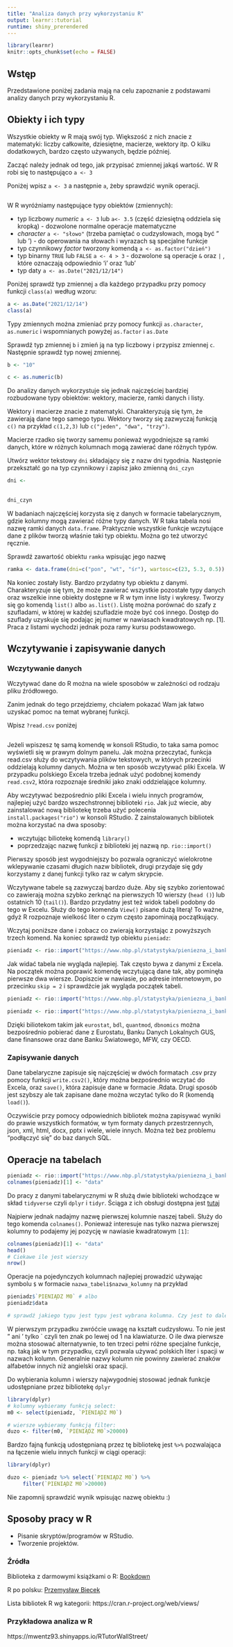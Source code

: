 ```yaml
---
title: "Analiza danych przy wykorzystaniu R"
output: learnr::tutorial
runtime: shiny_prerendered
---
```


```r
library(learnr)
knitr::opts_chunk$set(echo = FALSE)
```

## Wstęp

Przedstawione poniżej zadania mają na celu zapoznanie z podstawami analizy danych przy wykorzystaniu R.


## Obiekty i ich typy

Wszystkie obiekty w R mają swój typ. Większość z nich znacie z matematyki: liczby całkowite, dziesiętne, macierze, wektory itp. 
O kilku dodatkowych, bardzo często używanych, będzie później.

Zacząć należy jednak od tego, jak przypisać zmiennej jakąś wartość. W R robi się to następująco `a <- 3`

Poniżej wpisz `a <- 3` a następnie `a`, żeby sprawdzić wynik operacji.

```r

```

W R wyróżniamy następujące typy obiektów (zmiennych):

- typ liczbowy *numeric* `a <- 3` lub `a<- 3.5` (część dziesiętną oddziela się kropką) - dozwolone normalne operacje matematyczne
- *character* `a <- "słowo"`  (trzeba pamiętać o cudzysłowach, mogą być " lub ') - do operowania na słowach i wyrazach są specjalne funkcje
- typ czynnikowy *factor* tworzony komendą `a <- as.factor("dzień")`
- typ binarny `TRUE` lub `FALSE` `a <- 4 > 3` - dozwolone są operacje `&` oraz `|` , które oznaczają odpowiednio 'i'  oraz 'lub'
- typ daty `a <- as.Date("2021/12/14")` 

Poniżej sprawdź typ zmiennej `a` dla każdego przypadku przy pomocy funkcji `class(a)` według wzoru:
```r
a <- as.Date("2021/12/14")
class(a)
```

Typy zmiennych można zmieniać przy pomocy funkcji `as.character`, `as.numeric` i wspomnianych powyżej `as.factor` i  `as.Date`

Sprawdź typ zmiennej `b` i zmień ją na typ liczbowy i przypisz zmiennej `c`. Następnie sprawdź typ nowej zmiennej.
```r
b <- "10"
```

```r
c <- as.numeric(b)
```

Do analizy danych wykorzystuje się jednak najczęściej bardziej rozbudowane typy obiektów: wektory, macierze, ramki danych i listy.

Wektory i macierze znacie z matematyki. Charakteryzują się tym, że zawierają dane tego samego typu.
Wektory tworzy się zazwyczaj funkcją `c()` na przykład `c(1,2,3)` lub `c("jeden", "dwa", "trzy")`. 

Macierze rzadko się tworzy samemu ponieważ wygodniejsze są ramki danych, które w różnych kolumnach mogą zawierać dane różnych typów.

Utwórz wektor tekstowy `dni` składający się z nazw dni tygodnia. Następnie przekształć go na typ czynnikowy i zapisz jako zmienną `dni_czyn`
```r
dni <- 
     
     
dni_czyn
```

W badaniach najczęściej korzysta się z danych w formacie tabelarycznym, gdzie kolumny mogą zawierać różne typy danych. W R taka tabela nosi nazwę ramki danych `data.frame`. Praktycznie wszystkie funkcje wczytujące dane z plików tworzą właśnie taki typ obiektu. Można go też utworzyć ręcznie.

Sprawdź zawartość obiektu `ramka` wpisując jego nazwę

```r
ramka <- data.frame(dni=c("pon", "wt", "śr"), wartosc=c(23, 5.3, 0.5))

```

Na koniec zostały listy. Bardzo przydatny typ obiektu z danymi. Charakteryzuje się tym, że może zawierać wszystkie pozostałe typy danych oraz wszelkie inne obiekty dostępne w R w tym inne listy i wykresy. Tworzy się go komendą `list()` albo `as.list()`. Listę można porównać do szafy z szufladami, w której w każdej szufladzie może być coś innego. Dostęp do szuflady uzyskuje się podając jej numer w nawiasach kwadratowych np. [1].
Praca z listami wychodzi jednak poza ramy kursu podstawowego.



## Wczytywanie i zapisywanie danych

### Wczytywanie danych

Wczytywać dane do R można na wiele sposobów w zależności od rodzaju pliku źródłowego.

Zanim jednak do tego przejdziemy, chciałem pokazać Wam jak łatwo uzyskać pomoc na temat wybranej funkcji.

Wpisz `?read.csv` poniżej
```r
```

Jeżeli wpiszesz tę samą komendę w konsoli RStudio, to taka sama pomoc wyświetli się w prawym dolnym panelu.
Jak można przeczytać, funkcja read.csv służy do wczytywania plików tekstowych, w których przecinki oddzielają kolumny danych. Można w ten sposób wczytywać pliki Excela. W przypadku polskiego Excela trzeba jednak użyć podobnej komendy `read.csv2`, która rozpoznaje średniki jako znaki oddzielające kolumny.

Aby wczytywać bezpośrednio pliki Excela i wielu innych programów, najlepiej użyć bardzo wszechstronnej biblioteki `rio`. 
Jak już wiecie, aby zainstalować nową bibliotekę trzeba użyć polecenia `install.packages("rio")` w konsoli RStudio. Z zainstalowanych bibliotek można korzystać na dwa sposoby: 

- wczytując biliotekę komendą `library()`
- poprzedzając nazwę funkcji z biblioteki jej nazwą np. `rio::import()`

Pierwszy sposób jest wygodniejszy bo pozwala ograniczyć wielokrotne wklepywanie czasami długich nazw bibliotek, drugi przydaje się gdy korzystamy z danej funkcji tylko raz w całym skrypcie.


Wczytywane tabele są zazwyczaj bardzo duże. Aby się szybko zorientować co zawierają można szybko zerknąć na pierwszych 10 wierszy (`head ()`) lub ostatnich 10 (`tail()`). Bardzo przydatny jest też widok tabeli podobny do tego w Excelu. Służy do tego komenda `View()` pisane dużą literą! To ważne, gdyż R rozpoznaje wielkość liter o czym często zapominają początkujący.

Wczytaj poniższe dane i zobacz co zwierają korzystając z powyższych trzech komend. Na koniec sprawdź typ obiektu `pieniadz`:
```r
pieniadz <- rio::import("https://www.nbp.pl/statystyka/pieniezna_i_bankowa/dwn/miarypieniadza_nowe.xlsx")

```  

Jak widać tabela nie wygląda najlepiej. Tak często bywa z danymi z Excela.
Na początek można poprawić komendę wczytującą dane tak, aby pominęła pierwsze dwa wiersze. Dopiszcie w nawiasie, po adresie internetowym, po przecinku `skip = 2` i sprawdźcie jak wygląda początek tabeli.

```r
pieniadz <- rio::import("https://www.nbp.pl/statystyka/pieniezna_i_bankowa/dwn/miarypieniadza_nowe.xlsx")

``` 

```r
pieniadz <- rio::import("https://www.nbp.pl/statystyka/pieniezna_i_bankowa/dwn/miarypieniadza_nowe.xlsx", skip = 2)

``` 

Dzięki biliotekom takim jak `eurostat`, `bdl`, `quantmod`, `dbnomics` można bezpośrednio pobierać dane z Eurostatu, Banku Danych Lokalnych GUS,  dane finansowe oraz dane Banku Światowego, MFW, czy OECD.

### Zapisywanie danych

Dane tabelaryczne zapisuje się najczęściej w dwóch formatach .csv przy pomocy funkcji `write.csv2()`, który można bezpośrednio wczytać do Excela, oraz `save()`, która zapisuje dane w formacie .Rdata. Drugi sposób jest szybszy ale tak zapisane dane można wczytać tylko do R (komendą `load()`).

Oczywiście przy pomocy odpowiednich bibliotek można zapisywać wyniki do prawie wszystkich formatów, w tym formaty danych przestrzennych, json, xml, html, docx, pptx i wiele, wiele innych. Można też bez problemu "podłączyć się" do baz danych SQL. 


## Operacje na tabelach

```r
pieniadz <- rio::import("https://www.nbp.pl/statystyka/pieniezna_i_bankowa/dwn/miarypieniadza_nowe.xlsx", skip = 2)
colnames(pieniadz)[1] <- "data"
```

Do pracy z danymi tabelarycznymi w R służą dwie biblioteki wchodzące w skład `tidyverse` czyli `dplyr` i `tidyr`. Ściąga z ich obsługi dostępna jest [tutaj](https://github.com/rstudio/cheatsheets/blob/main/data-transformation.pdf)

Najpierw jednak nadajmy nazwę pierwszej kolumnie naszej tabeli. Służy do tego komenda `colnames()`. Ponieważ interesuje nas tylko nazwa pierwszej kolumny to podajemy jej pozycję w nawiasie kwadratowym `[1]`:
```r
colnames(pieniadz)[1] <- "data"
head()
# Ciekawe ile jest wierszy
nrow()
```

Operacje na pojedynczych kolumnach najlepiej prowadzić używając symbolu `$` w formacie `nazwa_tabeli$nazwa_kolumny` na przykład 
```r
pieniadz$`PIENIĄDZ M0` # albo
pieniadz$data

# sprawdź jakiego typu jest typu jest wybrana kolumna. Czy jest to dalej 'data.frame'?
```

W pierwszym przypadku zwróćcie uwagę na kształt cudzysłowu. To nie jest " ani ' tylko ` czyli ten znak po lewej od 1 na klawiaturze. O ile dwa pierwsze można stosować alternatywnie, to ten trzeci pełni różne specjalne funkcje, np. taką jak w tym przypadku, czyli pozwala używać polskich liter i spacji w nazwach kolumn. Generalnie nazwy kolumn nie powinny zawierać znaków alfabetów innych niż angielski oraz spacji.

Do wybierania kolumn i wierszy najwygodniej stosować jednak funkcje udostępniane przez bibliotekę `dplyr`

```r
library(dplyr)
# kolumny wybieramy funkcją select:
m0 <- select(pieniadz, `PIENIĄDZ M0`)

# wiersze wybieramy funkcją filter:
duzo <- filter(m0, `PIENIĄDZ M0`>20000)

```

Bardzo fajną funkcją udostępnianą przez tę bibliotekę jest `%>%` pozwalająca na łączenie wielu innych funkcji w ciągi operacji:

```r
library(dplyr)

duzo <- pieniadz %>% select(`PIENIĄDZ M0`) %>% 
     filter(`PIENIĄDZ M0`>20000)

```

Nie zapomnij sprawdzić wynik wpisując nazwę obiektu :)


## Sposoby pracy w R

- Pisanie skryptów/programów w RStudio. 
- Tworzenie projektów.

### Źródła

Biblioteka z darmowymi książkami o R: [Bookdown](https://bookdown.org/home/archive/)

R po polsku: [Przemysław Biecek](http://biecek.pl/R/)

Lista bibliotek R wg kategorii: https://cran.r-project.org/web/views/

### Przykładowa analiza w R

https://mwentz93.shinyapps.io/RTutorWallStreet/